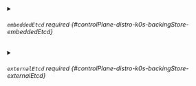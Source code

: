 


<details className="config-field" data-expandable="true">
<summary>

###### `embeddedEtcd` <span className="config-field-required" data-required="false">required</span> <span className="config-field-type"></span> <span className="config-field-default"></span> <span className="config-field-enum"></span> {#controlPlane-distro-k0s-backingStore-embeddedEtcd}



</summary>

<PartialEmbeddedetcdreference />


</details>



<details className="config-field" data-expandable="true">
<summary>

###### `externalEtcd` <span className="config-field-required" data-required="false">required</span> <span className="config-field-type"></span> <span className="config-field-default"></span> <span className="config-field-enum"></span> {#controlPlane-distro-k0s-backingStore-externalEtcd}



</summary>

<PartialExternaletcdreference />


</details>

